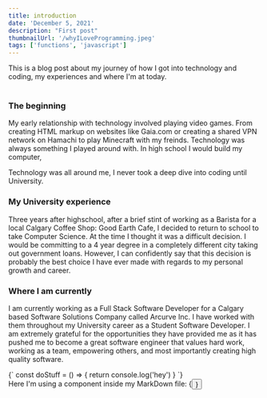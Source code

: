 ```yaml
---
title: introduction
date: 'December 5, 2021'
description: "First post"
thumbnailUrl: '/whyILoveProgramming.jpeg'
tags: ['functions', 'javascript']
---
```


<div>
  This is a blog post about my journey of how I got into technology and coding, my experiences and where 
  I'm at today.
</div>

<br/>

### The beginning
My early relationship with technology involved playing video games. From creating HTML markup on websites like
Gaia.com or creating a shared VPN network on Hamachi to play Minecraft with my freinds. Technology was always something 
I played around with. In high school I would build my computer, 

Technology was all around me, I never took a deep dive into coding until University.

### My University experience
Three years after highschool, after a brief stint of working as a Barista for a local Calgary Coffee Shop: Good Earth Cafe, I decided to return to school 
to take Computer Science. At the time I thought it was a difficult decision. I would be committing
to a 4 year degree in a completely different city taking out government loans. However, I can confidently say that this decision is probably 
the best choice I have ever made with regards to my personal growth and career. 

### Where I am currently
I am currently working as a Full Stack Software Developer for a Calgary based Software Solutions Company called Arcurve Inc. I have worked with them throughout
my University career as a Student Software Developer. I am extremely grateful for the opportunities they have provided me as it has pushed me to become a great software engineer that
values hard work, working as a team, empowering others, and most importantly creating high quality software.

<SyntaxHighlighter language="javascript">
  {`
    const doStuff = () => {
      return console.log('hey')
    }
  `}
</SyntaxHighlighter>

<div>Here I'm using a component inside my MarkDown file: {<Button text={"Click me"}/>}</div>